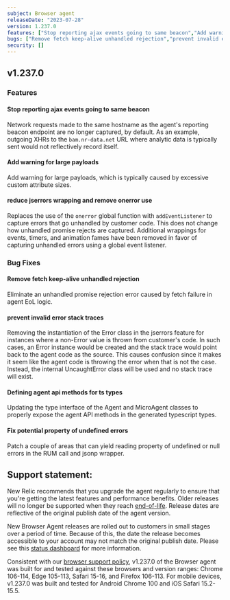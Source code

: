 ```yaml
---
subject: Browser agent
releaseDate: "2023-07-28"
version: 1.237.0
features: ["Stop reporting ajax events going to same beacon","Add warning for large payloads","reduce jserrors wrapping and remove onerror use"]
bugs: ["Remove fetch keep-alive unhandled rejection","prevent invalid error stack traces","Defining agent api methods for ts types","Fix potential property of undefined errors"]
security: []
---
```


## v1.237.0

### Features

#### Stop reporting ajax events going to same beacon

Network requests made to the same hostname as the agent's reporting beacon endpoint are no longer captured, by default. As an example, outgoing XHRs to the `bam.nr-data.net` URL where analytic data is typically sent would not reflectively record itself.

#### Add warning for large payloads

Add warning for large payloads, which is typically caused by excessive custom attribute sizes.

#### reduce jserrors wrapping and remove onerror use

Replaces the use of the `onerror` global function with `addEventListener` to capture errors that go unhandled by customer code. This does not change how unhandled promise rejects are captured. Additional wrappings for events, timers, and animation fames have been removed in favor of capturing unhandled errors using a global event listener.

### Bug Fixes

#### Remove fetch keep-alive unhandled rejection

Eliminate an unhandled promise rejection error caused by fetch failure in agent EoL logic.

#### prevent invalid error stack traces

Removing the instantiation of the Error class in the jserrors feature for instances where a non-Error value is thrown from customer's code. In such cases, an Error instance would be created and the stack trace would point back to the agent code as the source. This causes confusion since it makes it seem like the agent code is throwing the error when that is not the case. Instead, the internal UncaughtError class will be used and no stack trace will exist.

#### Defining agent api methods for ts types

Updating the type interface of the Agent and MicroAgent classes to properly expose the agent API methods in the generated typescript types.

#### Fix potential property of undefined errors

Patch a couple of areas that can yield reading property of undefined or null errors in the RUM call and jsonp wrapper.

## Support statement:

New Relic recommends that you upgrade the agent regularly to ensure that you're getting the latest features and performance benefits. Older releases will no longer be supported when they reach [end-of-life](https://docs.newrelic.com/docs/browser/browser-monitoring/getting-started/browser-agent-eol-policy/). Release dates are reflective of the original publish date of the agent version.

New Browser Agent releases are rolled out to customers in small stages over a period of time. Because of this, the date the release becomes accessible to your account may not match the original publish date. Please see this [status dashboard](https://newrelic.github.io/newrelic-browser-agent-release/) for more information.

Consistent with our [browser support policy](https://docs.newrelic.com/docs/browser/new-relic-browser/getting-started/compatibility-requirements-browser-monitoring/#browser-types), v1.237.0 of the Browser agent was built for and tested against these browsers and version ranges: Chrome 106-114, Edge 105-113, Safari 15-16, and Firefox 106-113. For mobile devices, v1.237.0 was built and tested for Android Chrome 100 and iOS Safari 15.2-15.5.
